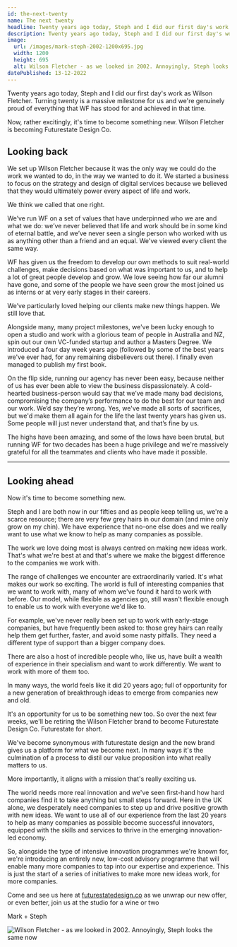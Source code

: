 ```yaml
---
id: the-next-twenty
name: The next twenty
headline: Twenty years ago today, Steph and I did our first day's work as Wilson Fletcher.
description: Twenty years ago today, Steph and I did our first day's work as Wilson Fletcher. Turning twenty is a massive milestone for us and we're genuinely proud of everything that WF has stood for and achieved in that time.
image:
  url: /images/mark-steph-2002-1200x695.jpg
  width: 1200
  height: 695
  alt: Wilson Fletcher - as we looked in 2002. Annoyingly, Steph looks the same now.
datePublished: 13-12-2022
---
```



<Article>
<p class="h3">Twenty years ago today, Steph and I did our first day's work as Wilson Fletcher. Turning twenty is a massive milestone for us and we're genuinely proud of everything that WF has stood for and achieved in that time.</p>

<p class="h3">
  Now, rather excitingly, it's time to become something new. Wilson Fletcher is
  becoming Futurestate Design Co.
</p>

## Looking back

We set up Wilson Fletcher because it was the only way we could do the work we wanted to do, in the way we wanted to do it. We started a business to focus on the strategy and design of digital services because we believed that they would ultimately power every aspect of life and work.

We think we called that one right.

We’ve run WF on a set of values that have underpinned who we are and what we do: we’ve never believed that life and work should be in some kind of eternal battle, and we’ve never seen a single person who worked with us as anything other than a friend and an equal. We've viewed every client the same way.

WF has given us the freedom to develop our own methods to suit real-world challenges, make decisions based on what was important to us, and to help a lot of great people develop and grow. We love seeing how far our alumni have gone, and some of the people we have seen grow the most joined us as interns or at very early stages in their careers.

We’ve particularly loved helping our clients make new things happen. We still love that.

Alongside many, many project milestones, we've been lucky enough to open a studio and work with a glorious team of people in Australia and NZ, spin out our own VC-funded startup and author a Masters Degree. We introduced a four day week years ago (followed by some of the best years we've ever had, for any remaining disbelievers out there). I finally even managed to publish my first book.

On the flip side, running our agency has never been easy, because neither of us has ever been able to view the business dispassionately. A cold-hearted business-person would say that we’ve made many bad decisions, compromising the company’s performance to do the best for our team and our work. We’d say they’re wrong. Yes, we've made all sorts of sacrifices, but we'd make them all again for the life the last twenty years has given us. Some people will just never understand that, and that’s fine by us.

The highs have been amazing, and some of the lows have been brutal, but running WF for two decades has been a huge privilege and we're massively grateful for all the teammates and clients who have made it possible.

---

## Looking ahead

Now it's time to become something new.

Steph and I are both now in our fifties and as people keep telling us, we're a scarce resource; there are very few grey hairs in our domain (and mine only grow on my chin). We have experience that no-one else does and we really want to use what we know to help as many companies as possible.

The work we love doing most is always centred on making new ideas work. That's what we're best at and that's where we make the biggest difference to the companies we work with.

The range of challenges we encounter are extraordinarily varied. It's what makes our work so exciting. The world is full of interesting companies that we want to work with, many of whom we've found it hard to work with before. Our model, while flexible as agencies go, still wasn't flexible enough to enable us to work with everyone we'd like to.

For example, we've never really been set up to work with early-stage companies, but have frequently been asked to: those grey hairs can really help them get further, faster, and avoid some nasty pitfalls. They need a different type of support than a bigger company does.

There are also a host of incredible people who, like us, have built a wealth of experience in their specialism and want to work differently. We want to work with more of them too.

In many ways, the world feels like it did 20 years ago; full of opportunity for a new generation of breakthrough ideas to emerge from companies new and old.

It's an opportunity for us to be something new too. So over the next few weeks, we'll be retiring the Wilson Fletcher brand to become Futurestate Design Co. Futurestate for short.

We've become synonymous with futurestate design and the new brand gives us a platform for what we become next. In many ways it's the culmination of a process to distil our value proposition into what really matters to us.

More importantly, it aligns with a mission that's really exciting us.

The world needs more real innovation and we've seen first-hand how hard companies find it to take anything but small steps forward. Here in the UK alone, we desperately need companies to step up and drive positive growth with new ideas. We want to use all of our experience from the last 20 years to help as many companies as possible become successful innovators, equipped with the skills and services to thrive in the emerging innovation-led economy.

So, alongside the type of intensive innovation programmes we're known for, we're introducing an entirely new, low-cost advisory programme that will enable many more companies to tap into our expertise and experience. This is just the start of a series of initiatives to make more new ideas work, for more companies.

Come and see us here at [futurestatedesign.co](https://futurestatedesign.co) as we unwrap our new offer, or even better, join us at the studio for a wine or two

Mark + Steph

![Wilson Fletcher - as we looked in 2002. Annoyingly, Steph looks the same now](/images/mark-steph-2002-570x330.jpg)

</Article>
